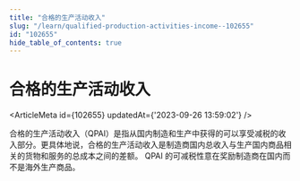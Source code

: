```yaml
---
title: "合格的生产活动收入"
slug: "/learn/qualified-production-activities-income--102655"
id: "102655"
hide_table_of_contents: true
---
```



# 合格的生产活动收入

<ArticleMeta id={102655} updatedAt={'2023-09-26 13:59:02'} />
<div className='border-solid border-b border-t-0 my-4 border-[var(--ifm-color-gray-300)]' />

合格的生产活动收入（QPAI）是指从国内制造和生产中获得的可以享受减税的收入部分。更具体地说，合格的生产活动收入是制造商国内总收入与生产国内商品相关的货物和服务的总成本之间的差额。 QPAI 的可减税性意在奖励制造商在国内而不是海外生产商品。
